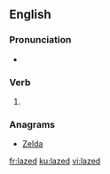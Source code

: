 ==English==

===Pronunciation===
* {{IPA|/leɪzd/|lang=en}}

===Verb===
{{head|en|verb form}}

# {{en-past of|laze}}

===Anagrams===
* [[Zelda#English|Zelda]]

[[fr:lazed]]
[[ku:lazed]]
[[vi:lazed]]